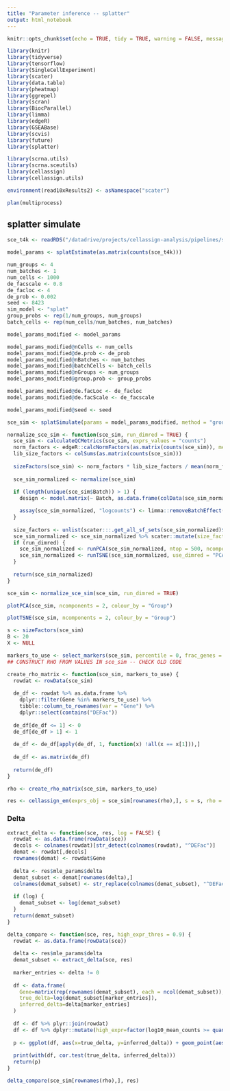 ```yaml
---
title: "Parameter inference -- splatter"
output: html_notebook
---
```


```r
knitr::opts_chunk$set(echo = TRUE, tidy = TRUE, warning = FALSE, message = FALSE, cache = TRUE, cache.lazy = FALSE, fig.width = 8, fig.height = 4.5)
```

```r
library(knitr)
library(tidyverse)
library(tensorflow)
library(SingleCellExperiment)
library(scater)
library(data.table)
library(pheatmap)
library(ggrepel)
library(scran)
library(BiocParallel)
library(limma)
library(edgeR)
library(GSEABase)
library(scvis)
library(future)
library(splatter)

library(scrna.utils)
library(scrna.sceutils)
library(cellassign)
library(cellassign.utils)

environment(read10xResults2) <- asNamespace("scater")

plan(multiprocess)
```

## splatter simulate

```r
sce_t4k <- readRDS("/datadrive/projects/cellassign-analysis/pipelines/simulate-toil/test/sce_t4k.rds")
```

```r
model_params <- splatEstimate(as.matrix(counts(sce_t4k)))
```

```r
num_groups <- 4
num_batches <- 1
num_cells <- 1000
de_facscale <- 0.8
de_facloc <- 4
de_prob <- 0.002
seed <- 8423
sim_model <- "splat"
group_probs <- rep(1/num_groups, num_groups)
batch_cells <- rep(num_cells/num_batches, num_batches)

model_params_modified <- model_params

model_params_modified@nCells <- num_cells
model_params_modified@de.prob <- de_prob
model_params_modified@nBatches <- num_batches
model_params_modified@batchCells <- batch_cells
model_params_modified@nGroups <- num_groups
model_params_modified@group.prob <- group_probs

model_params_modified@de.facLoc <- de_facloc
model_params_modified@de.facScale <- de_facscale

model_params_modified@seed <- seed
```

```r
sce_sim <- splatSimulate(params = model_params_modified, method = "groups", verbose = TRUE)
```

```r
normalize_sce_sim <- function(sce_sim, run_dimred = TRUE) {
  sce_sim <- calculateQCMetrics(sce_sim, exprs_values = "counts")
  norm_factors <- edgeR::calcNormFactors(as.matrix(counts(sce_sim)), method = "TMM")
  lib_size_factors <- colSums(as.matrix(counts(sce_sim)))
  
  sizeFactors(sce_sim) <- norm_factors * lib_size_factors / mean(norm_factors * lib_size_factors)
  
  sce_sim_normalized <- normalize(sce_sim)
  
  if (length(unique(sce_sim$Batch)) > 1) {
    design <- model.matrix(~ Batch, as.data.frame(colData(sce_sim_normalized)))

    assay(sce_sim_normalized, "logcounts") <- limma::removeBatchEffect(logcounts(sce_sim_normalized), batch=sce_sim_normalized$Batch)
  }
  
  size_factors <- unlist(scater:::.get_all_sf_sets(sce_sim_normalized)$size.factors)
  sce_sim_normalized <- sce_sim_normalized %>% scater::mutate(size_factor=size_factors)
  if (run_dimred) {
    sce_sim_normalized <- runPCA(sce_sim_normalized, ntop = 500, ncomponents = 50, exprs_values = "logcounts")
    sce_sim_normalized <- runTSNE(sce_sim_normalized, use_dimred = "PCA", n_dimred = 50, ncomponents = 2)
  }
  
  return(sce_sim_normalized)
}

sce_sim <- normalize_sce_sim(sce_sim, run_dimred = TRUE)
```

```r
plotPCA(sce_sim, ncomponents = 2, colour_by = "Group")
```

```r
plotTSNE(sce_sim, ncomponents = 2, colour_by = "Group")
```

```r
s <- sizeFactors(sce_sim)
B <- 20
X <- NULL

markers_to_use <- select_markers(sce_sim, percentile = 0, frac_genes = 1, percentile_type = "mean_expr")
## CONSTRUCT RHO FROM VALUES IN sce_sim -- CHECK OLD CODE

create_rho_matrix <- function(sce_sim, markers_to_use) {
  rowdat <- rowData(sce_sim)
  
  de_df <- rowdat %>% as.data.frame %>%
    dplyr::filter(Gene %in% markers_to_use) %>% 
    tibble::column_to_rownames(var = "Gene") %>%
    dplyr::select(contains("DEFac"))
  
  de_df[de_df <= 1] <- 0
  de_df[de_df > 1] <- 1
  
  de_df <- de_df[apply(de_df, 1, function(x) !all(x == x[1])),]
  
  de_df <- as.matrix(de_df)
  
  return(de_df)
}

rho <- create_rho_matrix(sce_sim, markers_to_use)
```

```r
res <- cellassign_em(exprs_obj = sce_sim[rownames(rho),], s = s, rho = rho, X = X, B = B, use_priors = TRUE, prior_type = "shrinkage", delta_variance_prior = TRUE, verbose = FALSE)
```

### Delta

```r
extract_delta <- function(sce, res, log = FALSE) {
  rowdat <- as.data.frame(rowData(sce))
  decols <- colnames(rowdat)[str_detect(colnames(rowdat), "^DEFac")]
  demat <- rowdat[,decols]
  rownames(demat) <- rowdat$Gene
  
  delta <- res$mle_params$delta
  demat_subset <- demat[rownames(delta),]
  colnames(demat_subset) <- str_replace(colnames(demat_subset), "^DEFac", "")
  
  if (log) {
    demat_subset <- log(demat_subset)
  }
  return(demat_subset)
}

delta_compare <- function(sce, res, high_expr_thres = 0.9) {
  rowdat <- as.data.frame(rowData(sce))
  
  delta <- res$mle_params$delta
  demat_subset <- extract_delta(sce, res)
  
  marker_entries <- delta != 0
  
  df <- data.frame(
    Gene=matrix(rep(rownames(demat_subset), each = ncol(demat_subset)), nrow = nrow(demat_subset), ncol = ncol(demat_subset))[marker_entries],
    true_delta=log(demat_subset[marker_entries]),
    inferred_delta=delta[marker_entries]
  )
  
  df <- df %>% plyr::join(rowdat)
  df <- df %>% dplyr::mutate(high_expr=factor(log10_mean_counts >= quantile(log10_mean_counts, high_expr_thres)))
  
  p <- ggplot(df, aes(x=true_delta, y=inferred_delta)) + geom_point(aes(colour=high_expr, shape = high_expr)) + geom_abline(slope = 1) + xlab(expression("True "~delta)) + ylab(expression("Inferred "~delta)) + guides(colour=guide_legend(title = "High mean expression"), shape = FALSE) + theme_bw() + theme_Publication()
  
  print(with(df, cor.test(true_delta, inferred_delta)))
  return(p)
}
```

```r
delta_compare(sce_sim[rownames(rho),], res)
```


